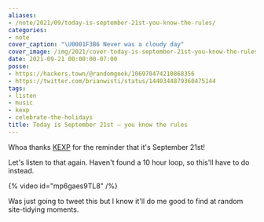 ```yaml
---
aliases:
- /note/2021/09/today-is-september-21st-you-know-the-rules/
categories:
- note
cover_caption: "\U0001F3B6 Never was a cloudy day"
cover_image: /img/2021/cover-today-is-september-21st-you-know-the-rules.jpg
date: 2021-09-21 00:00:00-07:00
posse:
- https://hackers.town/@randomgeek/106970474210868356
- https://twitter.com/brianwisti/status/1440344879360475144
tags:
- listen
- music
- kexp
- celebrate-the-holidays
title: Today is September 21st — you know the rules
---
```


[KEXP]: https://kexp.org

Whoa thanks [KEXP][] for the reminder that it's September 21st!

Let's listen to that again.
Haven't found a 10 hour loop, so this'll have to do instead.

{% video id="mp6gaes9TL8" /%}

Was just going to tweet this but I know it'll do me good to find at random
site-tidying moments.
